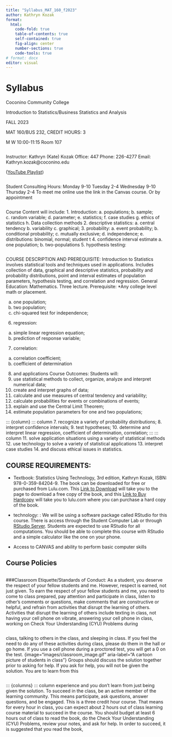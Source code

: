 ```yaml
---
title: "Syllabus_MAT_160_f2023"
author: Kathryn Kozak
format:
  html:
    code-fold: true
    table-of-contents: true
    self-contained: true
    fig-align: center
    number-sections: true
    code-tools: true
# format: docx
editor: visual
---
```


# Syllabus

Coconino Community College

Introduction to Statistics/Business Statistics and Analysis

FALL 2023

MAT 160/BUS 232, CREDIT HOURS: 3

M W 10:00-11:15 Room 107

::: {columns}
::: column
Instructor: Kathryn (Kate) Kozak Office: 447 Phone: 226-4277 Email: Kathryn.kozak\@coconino.edu

([YouTube Playlist](https://www.youtube.com/watch?v=0kfqCTOiTbo&list=PLAA3GmNheEI81d6qKQGy72vSYpkcbDiAf))
:::

::: column
Student Consulting Hours: Monday 9-10 Tuesday 2-4 Wednesday 9-10 Thursday 2-4 To meet me online use the link in the Canvas course. Or by appointment
:::
:::

::: {columns}
::: column
Course Content will include: 1. Introduction: a. populations; b. sample; c. random variable; d. parameter; e. statistics; f. case studies g. ethics of statistics h. Data collection methods 2. descriptive statistics: a. central tendency b. variability c. graphical; 3. probability: a. event probability; b. conditional probability; c. mutually exclusive; d. independence; e. distributions: binomial, normal; student t 4. confidence interval estimate a. one population; b. two-populations 5. hypothesis testing:
:::

COURSE DESCRIPTION AND PREREQUISITE: Introduction to Statistics involves statistical tools and techniques used in applications. Includes collection of data, graphical and descriptive statistics, probability and probability distributions, point and interval estimates of population parameters, hypothesis testing, and correlation and regression. General Education: Mathematics. Three lecture. Prerequisite: \*Any college level math or placement.

::: {column}
a.  one population;
b.  two population;
c.  chi-squared test for independence;

<!-- -->

6.  regression:

<!-- -->

a.  simple linear regression equation;
b.  prediction of response variable;

<!-- -->

7.  correlation:

<!-- -->

a.  correlation coefficient;
b.  coefficient of determination

<!-- -->

8.  and applications Course Outcomes: Students will:
9.  use statistical methods to collect, organize, analyze and interpret numerical data;
10. create and interpret graphs of data;
11. calculate and use measures of central tendency and variability;
12. calculate probabilities for events or combinations of events;
13. explain and use the Central Limit Theorem;
14. estimate population parameters for one and two populations;
:::
:::

::: {column} ::: column 7. recognize a variety of probability distributions; 8. interpret confidence intervals; 9. test hypotheses; 10. determine and interpret linear regression, coefficient of determination, correlation; ::: ::: column 11. solve application situations using a variety of statistical methods 12. use technology to solve a variety of statistical applications 13. interpret case studies 14. and discuss ethical issues in statistics.

## COURSE REQUIREMENTS:

-   Textbook: Statistics Using Technology, 3rd edition, Kathryn Kozak, ISBN: 978-0-359-84204-9. The book can be downloaded for free or purchased from Lulu.com. This [Link to Download](https://www.coconino.edu/open-source-textbooks) will take you to the page to download a free copy of the book, and this [Link to Buy Hardcopy](http://www.lulu.com/shop/kathryn-kozak/statistics-using-technology-third-edition/paperback/product-24204285.html) will take you to lulu.com where you can purchase a hard copy of the book.

-   technology: : We will be using a software package called RStudio for this course. There is access through the Student Computer Lab or through [RStudio Server](https://rhive.coconino.edu). Students are expected to use RStudio for all computations. You should be able to complete this course with RStudio and a simple calculator like the one on your phone.

-   Access to CANVAS and ability to perform basic computer skills

## Course Policies

::: {columns}
::: column
###Classroom Etiquette/Standards of Conduct: As a student, you deserve the respect of your fellow students and me. However, respect is earned, not just given. To earn the respect of your fellow students and me, you need to come to class prepared, pay attention and participate in class, listen to other's comments or questions, make comments that are constructive or helpful, and refrain from activities that disrupt the learning of others. Activities that disrupt the learning of others include texting in class, not having your cell phone on vibrate, answering your cell phone in class, working on Check Your Understanding (CYU) Problems during
:::

::: column
class, talking to others in the class, and sleeping in class. If you feel the need to do any of these activities during class, please do them in the hall or go home. If you use a cell phone during a proctored test, you will get a 0 on the test. {image="images/classroom_image.gif" aria-label="A cartoon picture of students in class"} Groups should discuss the solution together prior to asking for help. If you ask for help, you will not be given the solution. You are to learn from this
:::

::: {columns} ::: column experience and you don't learn from just being given the solution. To succeed in the class, be an active member of the learning community. This means participate, ask questions, answer questions, and be engaged. This is a three credit hour course. That means for every hour in class, you can expect about 2 hours out of class learning course material to succeed in the course. You should budget at least 6 hours out of class to read the book, do the Check Your Understanding (CYU) Problems, review your notes, and ask for help. In order to succeed, it is suggested that you read the book,
:::
